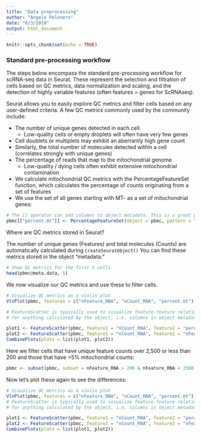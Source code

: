 ```yaml
---
title: "Data preprocessing"
author: "Angelo Pelonero"
date: "6/3/2019"
output: html_document
---
```


```r
knitr::opts_chunk$set(echo = TRUE)
```

### Standard pre-processing workflow

The steps below encompass the standard pre-processing workflow for scRNA-seq data in Seurat. These represent the selection and filtration of cells based on QC metrics, data normalization and scaling, and the detection of highly variable features (often features = genes for ScRNAseq).

Seurat allows you to easily explore QC metrics and filter cells based on any user-defined criteria. A few QC metrics commonly used by the community include:

  - The number of unique genes detected in each cell.
      - Low-quality cells or empty droplets will often have very few genes
  - Cell doublets or multiplets may exhibit an aberrantly high gene count
  - Similarly, the total number of molecules detected within a cell (correlates strongly with unique genes)
  - The percentage of reads that map to the mitochondrial genome
      - Low-quality / dying cells often exhibit extensive mitochondrial contamination
  - We calculate mitochondrial QC metrics with the PercentageFeatureSet function, which calculates the percentage of counts originating from a set of features
  - We use the set of all genes starting with MT- as a set of mitochondrial genes:
```r
# The [[ operator can add columns to object metadata. This is a great place to stash QC stats
pbmc[["percent.mt"]] <- PercentageFeatureSet(object = pbmc, pattern = "^MT-")
```

Where are QC metrics stored in Seurat?

The number of unique genes (Features) and total molecules (Counts) are automatically calculated during `CreateSeuratObject()` You can find these metrics stored in the object "metadata:"
```r
# Show QC metrics for the first 5 cells
head(pbmc@meta.data, 5)
```

We now visualize our QC metrics and use these to filter cells.
```r
# Visualize QC metrics as a violin plot
VlnPlot(pbmc, features = c("nFeature_RNA", "nCount_RNA", "percent.mt"), ncol = 3)
```


```r
# FeatureScatter is typically used to visualize feature-feature relationships, but can be used
# for anything calculated by the object, i.e. columns in object metadata, PC scores etc.

plot1 <- FeatureScatter(pbmc, feature1 = "nCount_RNA", feature2 = "percent.mt")
plot2 <- FeatureScatter(pbmc, feature1 = "nCount_RNA", feature2 = "nFeature_RNA")
CombinePlots(plots = list(plot1, plot2))
```

Here we filter cells that have unique feature counts over 2,500 or less than 200 and those that have >5% mitochondrial counts:
```r
pbmc <- subset(pbmc, subset = nFeature_RNA > 200 & nFeature_RNA < 2500 & percent.mt < 5)
```

Now let's plot these again to see the differences:
```r
# Visualize QC metrics as a violin plot
VlnPlot(pbmc, features = c("nFeature_RNA", "nCount_RNA", "percent.mt"), ncol = 3)
# FeatureScatter is typically used to visualize feature-feature relationships, but can be used
# for anything calculated by the object, i.e. columns in object metadata, PC scores etc.

plot1 <- FeatureScatter(pbmc, feature1 = "nCount_RNA", feature2 = "percent.mt")
plot2 <- FeatureScatter(pbmc, feature1 = "nCount_RNA", feature2 = "nFeature_RNA")
CombinePlots(plots = list(plot1, plot2))
```
